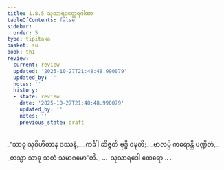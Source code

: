 ```yaml
---
title: 1.8.5 သုသာရဒတ္ထေရဂါထာ
tableOfContents: false
sidebar:
  order: 5
type: tipitaka
basket: su
book: th1
review:
  current: review
  updated: '2025-10-27T21:48:48.990079'
  updated_by: ''
  notes: ''
  history:
  - state: review
    date: '2025-10-27T21:48:48.990079'
    updated_by: ''
    notes: ''
    previous_state: draft
---
```



<ReviewStatus review={frontmatter.review} showDetails={true} />

<HypothesisAnnotation frontmatter={frontmatter} />

<DynamicBreadcrumb />

<Division number="75" book="th1" e="ch" v="19" p="236">

<Paragraph number="169" type="verses" book="th1">
_“သာဓု သုဝိဟိတာန ဒဿနံ,_  
_ကင်္ခါ ဆိဇ္ဇတိ ဗုဒ္ဓိ ဝဍ္ဎတိ;_  
_ဗာလမ္ပိ ကရောန္တိ ပဏ္ဍိတံ,_  
_တသ္မာ သာဓု သတံ သမာဂမော”တိ._  


</Paragraph>
</Division>

<Paragraph number="170" type="center" book="th1">
…  သုသာရဒေါ ထေရော… .
</Paragraph>